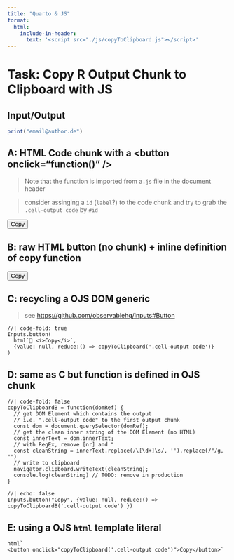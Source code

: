 ```yaml
---
title: "Quarto & JS"
format:
  html:
    include-in-header:
      text: '<script src="./js/copyToClipboard.js"></script>'
---
```


# Task: Copy R Output Chunk to Clipboard with JS


## Input/Output

```r
print("email@author.de")
```

## A: HTML Code chunk with a \<button onclick="function()" />

> Note that the function is imported from a`.js` file in the document header

> consider assinging a `id` (`label`?) to the code chunk and try to grab the `.cell-output code` by `#id`

```{=html}
<button onclick="copyToClipboard('.cell-output code')">Copy</button>
```

## B: raw HTML button (no chunk) + inline definition of copy function

<button onclick="copyToClipboard('.cell-output code')">Copy</button>


## C: recycling a OJS DOM generic

> see [https://github.com/observablehq/inputs#Button](https://github.com/observablehq/inputs#Button)

```ojs
//| code-fold: true
Inputs.button(
  html`📧 <i>Copy</i>`,
  {value: null, reduce:() => copyToClipboard('.cell-output code')}
)
```

## D: same as C but function is defined in OJS chunk

```ojs
//| code-fold: false
copyToClipboardB = function(domRef) {
  // get DOM Element which contains the output
  // i.e. ".cell-output code" to the first output chunk
  const dom = document.querySelector(domRef);
  // get the clean inner string of the DOM Element (no HTML)
  const innerText = dom.innerText;
  // with RegEx, remove [nr] and "
  const cleanString = innerText.replace(/\[\d+]\s/, '').replace(/"/g, "")
  // write to clipboard
  navigator.clipboard.writeText(cleanString);
  console.log(cleanString) // TODO: remove in production
}
```

```ojs
//| echo: false
Inputs.button("Copy", {value: null, reduce:() => copyToClipboardB('.cell-output code') })
```

## E: using a OJS `html` template literal

```ojs
html`
<button onclick="copyToClipboard('.cell-output code')">Copy</button>`
```
